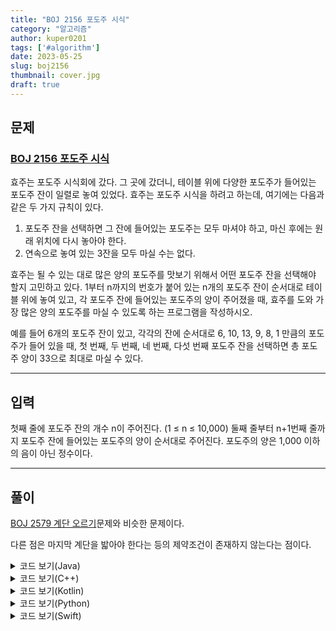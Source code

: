 ---
title: "BOJ 2156 포도주 시식"
category: "알고리즘"
author: kuper0201
tags: ['#algorithm']
date: 2023-05-25
slug: boj2156
thumbnail: cover.jpg
draft: true
---


## 문제

### <a href="https://boj.kr/2156" target="_blank">BOJ 2156 포도주 시식</a>

효주는 포도주 시식회에 갔다. 그 곳에 갔더니, 테이블 위에 다양한 포도주가 들어있는 포도주 잔이 일렬로 놓여 있었다. 효주는 포도주 시식을 하려고 하는데, 여기에는 다음과 같은 두 가지 규칙이 있다.

1. 포도주 잔을 선택하면 그 잔에 들어있는 포도주는 모두 마셔야 하고, 마신 후에는 원래 위치에 다시 놓아야 한다.
2. 연속으로 놓여 있는 3잔을 모두 마실 수는 없다.

효주는 될 수 있는 대로 많은 양의 포도주를 맛보기 위해서 어떤 포도주 잔을 선택해야 할지 고민하고 있다. 1부터 n까지의 번호가 붙어 있는 n개의 포도주 잔이 순서대로 테이블 위에 놓여 있고, 각 포도주 잔에 들어있는 포도주의 양이 주어졌을 때, 효주를 도와 가장 많은 양의 포도주를 마실 수 있도록 하는 프로그램을 작성하시오. 

예를 들어 6개의 포도주 잔이 있고, 각각의 잔에 순서대로 6, 10, 13, 9, 8, 1 만큼의 포도주가 들어 있을 때, 첫 번째, 두 번째, 네 번째, 다섯 번째 포도주 잔을 선택하면 총 포도주 양이 33으로 최대로 마실 수 있다.

---

## 입력

첫째 줄에 포도주 잔의 개수 n이 주어진다. (1 ≤ n ≤ 10,000) 둘째 줄부터 n+1번째 줄까지 포도주 잔에 들어있는 포도주의 양이 순서대로 주어진다. 포도주의 양은 1,000 이하의 음이 아닌 정수이다.

---

## 풀이

[BOJ 2579 계단 오르기](https://jeong-jun.su/boj2579/)문제와 비슷한 문제이다.

다른 점은 마지막 계단을 밟아야 한다는 등의 제약조건이 존재하지 않는다는 점이다.



<details markdown="1">
<summary>코드 보기(Java)</summary>

```javascript
import java.io.*;

public class Main {
    static int[] score, memo;

    public static void main(String[] args) throws Exception {
        BufferedReader br = new BufferedReader(new InputStreamReader(System.in));

        // 계단의 개수 입력
        int N = Integer.parseInt(br.readLine());
        score = new int[N];
        memo = new int[N];

        // 계단별 점수 입력
        for(int i = 0; i < N; i++) {
            score[i] = Integer.parseInt(br.readLine());
        }

        memo[0] = score[0]; // 첫 항 설정
        System.out.println(recursive(N - 1)); // 재귀함수 호출
    }

    // DP 수행하는 재귀 함수
    public static int recursive(int n) {
        if(n < 0) return 0; // 음수번째 계단은 없으므로 0 반환
        if(memo[n] != 0) return memo[n]; // 이전에 계산한 값 존재하면 계산 불필요

        int tmp1 = recursive(n - 3) + score[n - 1]; // 3층 이전의 값 + 1층 이전의 값
        int tmp2 = recursive(n - 2); // 2층 이전의 값

        // N번째 계단까지 점수의 최대는 (N - 1)최대 + N번째 계단 점수
        memo[n] = Math.max(tmp1, tmp2) + score[n];

        return memo[n];
    }
}
```
</details>

<details markdown="1">
<summary>코드 보기(C++)</summary>

```cpp
#include <iostream>
#include <algorithm>
#include <vector>
#include <set>

#define fastio ios_base::sync_with_stdio(false); cin.tie(nullptr); cout.tie(nullptr)
#define endl '\n'

using namespace std;

int *score, *memo;

// DP 수행하는 재귀 함수
int recursive(int n) {
    if(n < 0) return 0; // 음수번째 계단은 없으므로 0 반환
    if(memo[n] != 0) return memo[n]; // 이전에 계산한 값 존재하면 계산 불필요

    int tmp1 = recursive(n - 3) + score[n - 1]; // 3층 이전의 값 + 1층 이전의 값
    int tmp2 = recursive(n - 2); // 2층 이전의 값

    // N번째 계단까지 점수의 최대는 (N - 1)최대 + N번째 계단 점수
    memo[n] = max(tmp1, tmp2) + score[n];

    return memo[n];
}

int main() {
    fastio;
    
    // 계단의 개수 입력
    int N;
    cin >> N;
    
    score = new int[N]{0, };
    memo = new int[N]{0, };
    
    // 계단별 점수 입력
    for(int i = 0; i < N; i++) {
        cin >> score[i];
    }

    memo[0] = score[0]; // 첫 항 설정
    cout << recursive(N - 1) << endl; // 재귀함수 호출
    
    return 0;
}
```
</details>

<details markdown="1">
<summary>코드 보기(Kotlin)</summary>

```javascript
lateinit var score: Array<Int>
lateinit var memo: Array<Int>

// DP 수행하는 재귀 함수
fun recursive(n: Int): Int {
    if(n < 0) return 0 // 음수번째 계단은 없으므로 0 반환
    if(memo[n] != 0) return memo[n] // 이전에 계산한 값 존재하면 계산 불필요

    var tmp1 = recursive(n - 3) + score[n - 1] // 3층 이전의 값 + 1층 이전의 값
    var tmp2 = recursive(n - 2) // 2층 이전의 값

    // N번째 계단까지 점수의 최대는 (N - 1)최대 + N번째 계단 점수
    memo[n] = Math.max(tmp1, tmp2) + score[n]

    return memo[n]
}

fun main(args: Array<String>) = with(System.`in`.bufferedReader()) {
    // 계단의 개수 입력
    var N = readLine().toInt()
    
    score = Array<Int>(N, {0})
    memo = Array<Int>(N, {0})
    
    // 계단별 점수 입력
    for(i in 0 until N) {
        score[i] = readLine().toInt()
    }

    memo[0] = score[0] // 첫 항 설정
    println(recursive(N - 1)) // 재귀함수 호출
}
```
</details>

<details markdown="1">
<summary>코드 보기(Python)</summary>

```python
from sys import stdin

score = None
memo = None

# DP 수행하는 재귀 함수
def recursive(n):
    global score, memo

    if n < 0:
        return 0 # 음수번째 계단은 없으므로 0 반환
    if memo[n] != 0:
        return memo[n] # 이전에 계산한 값 존재하면 계산 불필요

    tmp1 = recursive(n - 3) + score[n - 1] # 3층 이전의 값 + 1층 이전의 값
    tmp2 = recursive(n - 2) # 2층 이전의 값

    # N번째 계단까지 점수의 최대는 (N - 1)최대 + N번째 계단 점수
    memo[n] = max(tmp1, tmp2) + score[n]

    return memo[n]

def main():
    # 계단의 개수 입력
    N = int(stdin.readline())

    global score, memo
    score = [0] * N
    memo = [0] * N

    # 계단별 점수 입력
    for i in range(N):
        score[i] = int(stdin.readline())

    memo[0] = score[0]  # 첫 항 설정
    print(recursive(N - 1))  # 재귀함수 호출

if __name__ == "__main__":
    main()
```
</details>

<details markdown="1">
<summary>코드 보기(Swift)</summary>

```cpp
import Foundation

var score: Array<Int>!
var memo: Array<Int>!

// DP 수행하는 재귀 함수
func recursive(n: Int)-> Int {
    if(n < 0) {
        // 음수번째 계단은 없으므로 0 반환
        return 0
    }
    
    if(memo[n] != 0) {
        // 이전에 계산한 값 존재하면 계산 불필요
        return memo[n]
    }

    var tmp1 = recursive(n: n - 3) + score[n - 1] // 3층 이전의 값 + 1층 이전의 값
    var tmp2 = recursive(n: n - 2) // 2층 이전의 값

    // N번째 계단까지 점수의 최대는 (N - 1)최대 + N번째 계단 점수
    memo[n] = max(tmp1, tmp2) + score[n]

    return memo[n]
}

func main() {
    // 계단의 개수 입력
    var N = Int(readLine()!)!
    
    score = Array<Int>(repeating: 0, count: N)
    memo = Array<Int>(repeating: 0, count: N)
    
    // 계단별 점수 입력
    for i in 0..<N {
        score[i] = Int(readLine()!)!
    }

    memo[0] = score[0] // 첫 항 설정
    print(recursive(n: N - 1)) // 재귀함수 호출
}

main()
```
</details>